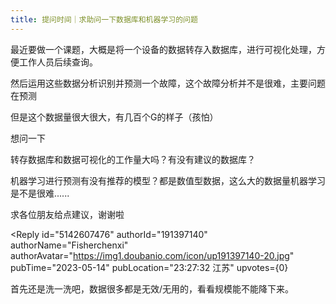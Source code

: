 ```yaml
---
title: 提问时间｜求助问一下数据库和机器学习的问题
---
```



<Forum groupName="今天被导师关爱了吗" groupUrl="https://www.douban.com/group/679333/" archivedAt="2025-05-16T14:34:40.186Z">
  <Post
    id="288474112"
    title="提问时间｜求助问一下数据库和机器学习的问题"
    url="https://www.douban.com/group/topic/288474112/?_spm_id=MTg1NTE2NzYz"
    pubTime="2023-05-21"
    highlightUserId="191397140"
  >
最近要做一个课题，大概是将一个设备的数据转存入数据库，进行可视化处理，方便工作人员后续查询。

然后运用这些数据分析识别并预测一个故障，这个故障分析并不是很难，主要问题在预测

但是这个数据量很大很大，有几百个G的样子（孩怕）

想问一下

转存数据库和数据可视化的工作量大吗？有没有建议的数据库？

机器学习进行预测有没有推荐的模型？都是数值型数据，这么大的数据量机器学习是不是很难......

求各位朋友给点建议，谢谢啦

<Reply
  id="5142607476"
  authorId="191397140"
  authorName="Fisherchenxi"
  authorAvatar="https://img1.doubanio.com/icon/up191397140-20.jpg"
  pubTime="2023-05-14"
  pubLocation="23:27:32 江苏"
  upvotes={0}
>
首先还是洗一洗吧，数据很多都是无效/无用的，看看规模能不能降下来。
</Reply>
  </Post>
</Forum>
